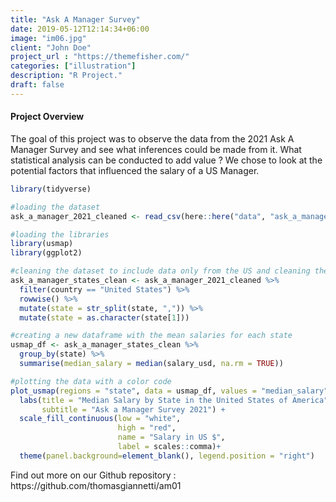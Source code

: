 ```yaml
---
title: "Ask A Manager Survey"
date: 2019-05-12T12:14:34+06:00
image: "im06.jpg"
client: "John Doe"
project_url : "https://themefisher.com/"
categories: ["illustration"]
description: "R Project."
draft: false
---
```


#### Project Overview

The goal of this project was to observe the data from the 2021 Ask A Manager Survey and see what inferences could be made from it. What statistical analysis can be conducted to add value ? 
We chose to look at the potential factors that influenced the salary of a US Manager. 

```r
library(tidyverse)

#loading the dataset
ask_a_manager_2021_cleaned <- read_csv(here::here("data", "ask_a_manager_2021_cleaned.csv"))

#loading the libraries
library(usmap)
library(ggplot2)

#cleaning the dataset to include data only from the US and cleaning the names in the State column
ask_a_manager_states_clean <- ask_a_manager_2021_cleaned %>% 
  filter(country == "United States") %>% 
  rowwise() %>% 
  mutate(state = str_split(state, ",")) %>% 
  mutate(state = as.character(state[1]))

#creating a new dataframe with the mean salaries for each state
usmap_df <- ask_a_manager_states_clean %>% 
  group_by(state) %>% 
  summarise(median_salary = median(salary_usd, na.rm = TRUE)) 

#plotting the data with a color code
plot_usmap(regions = "state", data = usmap_df, values = "median_salary") + 
  labs(title = "Median Salary by State in the United States of America",
       subtitle = "Ask a Manager Survey 2021") + 
  scale_fill_continuous(low = "white", 
                        high = "red", 
                        name = "Salary in US $", 
                        label = scales::comma)+
  theme(panel.background=element_blank(), legend.position = "right")

```




Find out more on our Github repository :
https://github.com/thomasgiannetti/am01